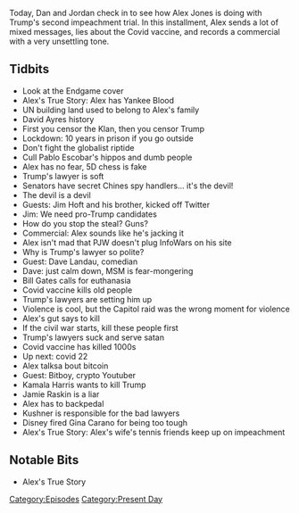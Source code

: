 {{DEFAULTSORT:
    #_EPISODE_0530:February 10-11, 2021
}}{{Episode
    | title             = February 10-11, 2021
    | caption           = [https://knowledgefight.libsyn.com/530-february-10-11-2021 Listen to this episode on Libsyn]
    | episodeNumber     = 530
    | length            = 01:37:58
    | airDate           = February 12, 2021
    | coverageStartDate = February 10, 2021
    | coverageEndDate   = February 11, 2021
    | episodeType       = [[:Category:Present Day|Present Day]]
    | appearance        = [[David Ayres]], [[Jim Hoft]], [[Dave Landau]], [[Bill Gates]], [[Bitboy]], [[Kamala Harris]], [[Jamie Raskin]], [[Jared Kushner]], [[Gina Carano]]
    | oocDrop           = Xi Jinping is up my ass
    | previousEpisode   = [[529: February 8, 2021]]
    | nextEpisode       = [[531: February 14, 2021]]
}}

{{Stub}}

Today, Dan and Jordan check in to see how Alex Jones is doing with Trump's second impeachment trial. In this installment, Alex sends a lot of mixed messages, lies about the Covid vaccine, and records a commercial with a very unsettling tone.

==Tidbits==

*Look at the Endgame cover
*Alex's True Story: Alex has Yankee Blood
*UN building land used to belong to Alex's family
*David Ayres history
*First you censor the Klan, then you censor Trump
*Lockdown: 10 years in prison if you go outside
*Don't fight the globalist riptide
*Cull Pablo Escobar's hippos and dumb people
*Alex has no fear, 5D chess is fake
*Trump's lawyer is soft
*Senators have secret Chines spy handlers... it's the devil!
*The devil is a devil
*Guests: Jim Hoft and his brother, kicked off Twitter
*Jim: We need pro-Trump candidates
*How do you stop the steal? Guns?
*Commercial: Alex sounds like he's jacking it
*Alex isn't mad that PJW doesn't plug InfoWars on his site
*Why is Trump's lawyer so polite?
*Guest: Dave Landau, comedian
*Dave: just calm down, MSM is fear-mongering
*Bill Gates calls for euthanasia
*Covid vaccine kills old people
*Trump's lawyers are setting him up
*Violence is cool, but the Capitol raid was the wrong moment for violence
*Alex's gut says to kill
*If the civil war starts, kill these people first
*Trump's lawyers suck and serve satan
*Covid vaccine has killed 1000s
*Up next: covid 22
*Alex talksa bout bitcoin
*Guest: Bitboy, crypto Youtuber
*Kamala Harris wants to kill Trump
*Jamie Raskin is a liar
*Alex has to backpedal
*Kushner is responsible for the bad lawyers
*Disney fired Gina Carano for being too tough
*Alex's True Story: Alex's wife's tennis friends keep up on impeachment

==Notable Bits==

*Alex's True Story

[[Category:Episodes]]
[[Category:Present Day]]
